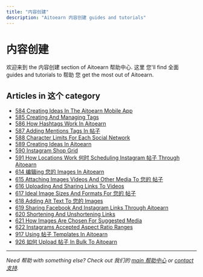 ```yaml
---
title: "内容创建"
description: "Aitoearn 内容创建 guides and tutorials"
---
```


# 内容创建

欢迎来到 the 内容创建 section of Aitoearn 帮助中心. 这里 您'll find 全面 guides and tutorials to 帮助 您 get the most out of Aitoearn.

## Articles in 这个 category

- [584 Creating Ideas In The Aitoearn Mobile App](584-creating-ideas-in-the-aitoearn-mobile-app)
- [585 Creating And Managing Tags](585-creating-and-managing-tags)
- [586 How Hashtags Work In Aitoearn](586-how-hashtags-work-in-aitoearn)
- [587 Adding Mentions Tags In 帖子](587-adding-mentions-tags-in-帖子)
- [588 Character Limits For Each Social Network](588-character-limits-for-each-social-network)
- [589 Creating Ideas In Aitoearn](589-creating-ideas-in-aitoearn)
- [590 Instagram Shop Grid](590-Instagram-shop-grid)
- [591 How Locations Work 何时 Scheduling Instagram 帖子 Through Aitoearn](591-how-locations-work-何时-scheduling-Instagram-帖子-through-aitoearn)
- [614 编辑ing 您的 Images In Aitoearn](614-editing-您的-images-in-aitoearn)
- [615 Attaching Images Videos And Other Media To 您的 帖子](615-attaching-images-videos-and-other-media-to-您的-帖子)
- [616 Uploading And Sharing Links To Videos](616-uploading-and-sharing-links-to-videos)
- [617 Ideal Image Sizes And Formats For 您的 帖子](617-ideal-image-sizes-and-formats-for-您的-帖子)
- [618 Adding Alt Text To 您的 Images](618-adding-alt-text-to-您的-images)
- [619 Sharing Facebook And Instagram Links Through Aitoearn](619-sharing-Facebook-and-Instagram-links-through-aitoearn)
- [620 Shortening And Unshortening Links](620-shortening-and-unshortening-links)
- [621 How Images Are Chosen For Suggested Media](621-how-images-are-chosen-for-suggested-media)
- [622 Instagrams Accepted Aspect Ratio Ranges](622-instagrams-accepted-aspect-ratio-ranges)
- [917 Using 帖子 Templates In Aitoearn](917-using-帖子-templates-in-aitoearn)
- [926 如何 Upload 帖子 In Bulk To Aitoearn](926-how-to-upload-帖子-in-bulk-to-aitoearn)

---

*Need 帮助 with something else? Check out 我们的 [main 帮助中心](/en/帮助-center) or [contact 支持](mailto:hello@aitoearn.com).*
